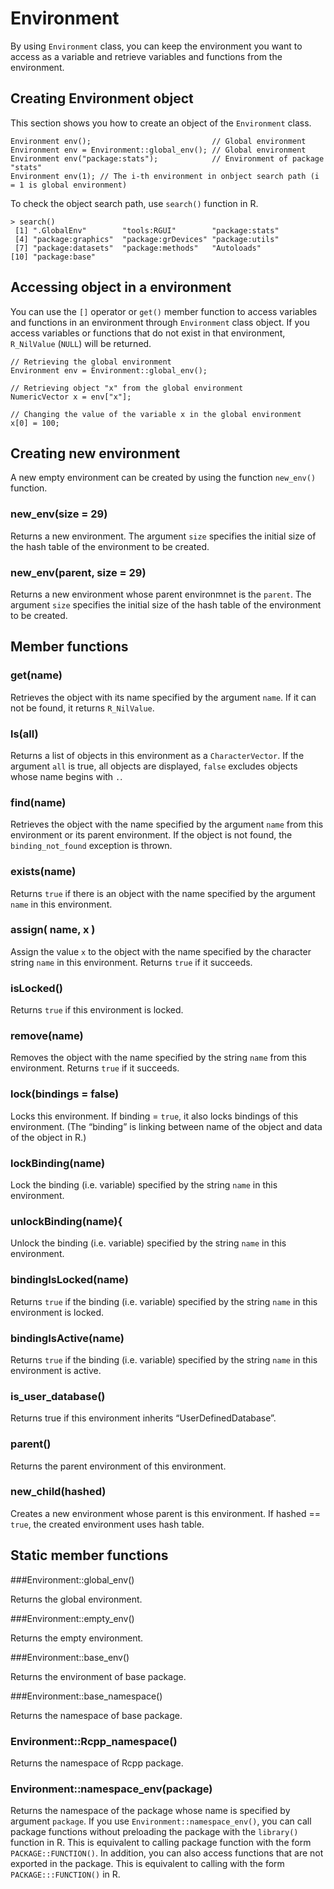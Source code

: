 # Environment

By using `Environment` class, you can keep the environment you want to access as a variable and retrieve variables and functions from the environment.

## Creating Environment object

This section shows you how to create an object of the `Environment` class.

```
Environment env();                           // Global environment
Environment env = Environment::global_env(); // Global environment
Environment env("package:stats");            // Environment of package "stats"
Environment env(1); // The i-th environment in onbject search path (i = 1 is global environment)
```

To check the object search path, use `search()` function in R.

```
> search()
 [1] ".GlobalEnv"        "tools:RGUI"        "package:stats"    
 [4] "package:graphics"  "package:grDevices" "package:utils"    
 [7] "package:datasets"  "package:methods"   "Autoloads"        
[10] "package:base"   
```

## Accessing object in a environment

You can use the `[]` operator or `get()` member function to access variables and functions in an environment through `Environment` class object. If you access variables or functions that do not exist in that environment, `R_NilValue` (` NULL`) will be returned.



```
// Retrieving the global environment
Environment env = Environment::global_env();

// Retrieving object "x" from the global environment
NumericVector x = env["x"];

// Changing the value of the variable x in the global environment
x[0] = 100;
```

## Creating new environment

A new empty environment can be created by using the function `new_env()` function.

### new_env(size = 29)

Returns a new environment. The argument `size` specifies the initial size of the hash table of the environment to be created.

### new_env(parent, size = 29)

Returns a new environment whose parent environmnet is the `parent`. The argument `size` specifies the initial size of the hash table of the environment to be created.

## Member functions

### get(name)

Retrieves the object with its name specified by the argument `name`. If it can not be found, it returns `R_NilValue`.

### ls(all)

Returns a list of objects in this environment as a `CharacterVector`. If the argument `all` is true, all objects are displayed, `false` excludes objects whose name begins with `.`.


### find(name)

Retrieves the object with the name specified by the argument `name` from this environment or its parent environment. If the object is not found, the `binding_not_found` exception is thrown.

### exists(name)

Returns `true` if there is an object with the name specified by the argument `name` in this environment.

### assign( name, x )

Assign the value `x` to the object with the name specified by the character string `name` in this environment. Returns `true` if it succeeds.

### isLocked()

Returns `true` if this environment is locked.

### remove(name)

Removes the object with the name specified by the string `name` from this environment. Returns `true` if it succeeds.

### lock(bindings = false)

Locks this environment. If binding = `true`, it also locks bindings of this environment. (The "binding" is linking between name of the object and data of the object in R.)

### lockBinding(name)

Lock the binding (i.e. variable) specified by the string `name` in this environment.

### unlockBinding(name){

Unlock the binding (i.e. variable) specified by the string `name` in this environment.

### bindingIsLocked(name)

Returns `true` if the binding (i.e. variable) specified by the string `name` in this environment is locked.

### bindingIsActive(name)

Returns `true` if the binding (i.e. variable) specified by the string `name` in this environment is active.

### is_user_database()

Returns true if this environment inherits "UserDefinedDatabase".

### parent()

Returns the parent environment of this environment.

### new_child(hashed)

Creates a new environment whose parent is this environment. If hashed == `true`, the created environment uses hash table.


## Static member functions

###Environment::global_env()

Returns the global environment.

###Environment::empty_env()

Returns the empty environment.

###Environment::base_env()

Returns the environment of base package.

###Environment::base_namespace()

Returns the namespace of base package.

### Environment::Rcpp_namespace()

Returns the namespace of Rcpp package.

### Environment::namespace_env(package)

Returns the namespace of the package whose name is specified by argument `package`. If you use `Environment::namespace_env()`, you can call package functions without preloading the package with the `library()` function in R. This is equivalent to calling package function with the form `PACKAGE::FUNCTION()`. In addition, you can also access functions that are not exported in the package. This is equivalent to calling with the form `PACKAGE:::FUNCTION()` in R.
